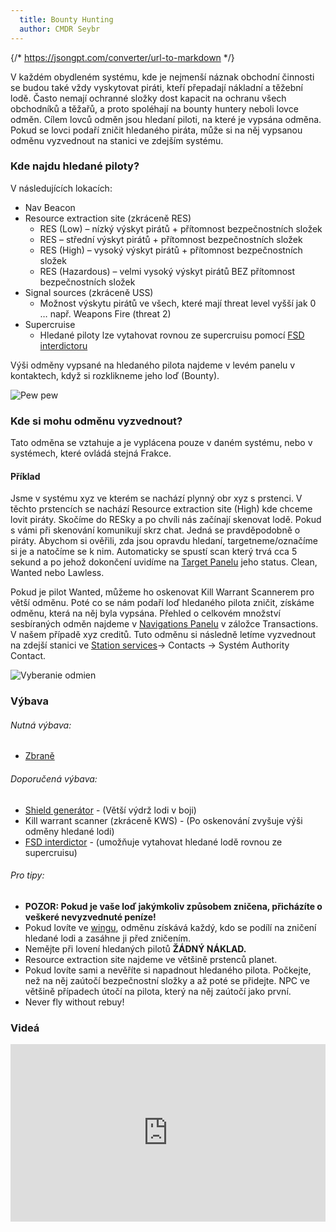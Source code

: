```yaml
---
  title: Bounty Hunting
  author: CMDR Seybr
---
```

{/* https://jsongpt.com/converter/url-to-markdown */}

V každém obydleném systému, kde je nejmenší náznak obchodní činnosti se budou také vždy vyskytovat piráti, kteří přepadají nákladní a těžební lodě. Často nemají ochranné složky dost kapacit na ochranu všech obchodníků a těžařů, a proto spoléhají na bounty huntery neboli lovce odměn. Cílem lovců odměn jsou hledaní piloti, na které je vypsána odměna. Pokud se lovci podaří zničit hledaného piráta, může si na něj vypsanou odměnu vyzvednout na stanici ve zdejším systému.

### Kde najdu hledané piloty?

V následujících lokacích:

- Nav Beacon
- Resource extraction site (zkráceně RES)
  - RES (Low) – nízký výskyt pirátů + přítomnost bezpečnostních složek
  - RES – střední výskyt pirátů + přítomnost bezpečnostních složek
  - RES (High) – vysoký výskyt pirátů + přítomnost bezpečnostních složek
  - RES (Hazardous) – velmi vysoký výskyt pirátů BEZ přítomnost bezpečnostních složek
- Signal sources (zkráceně USS)
  - Možnost výskytu pirátů ve všech, které mají threat level vyšší jak 0 … např. Weapons Fire (threat 2)
- Supercruise
  - Hledané piloty lze vytahovat rovnou ze supercruisu pomocí [FSD interdictoru][13]

Výši odměny vypsané na hledaného pilota najdeme v levém panelu v kontaktech, když si rozklikneme jeho loď (Bounty).

![Pew pew](../../../../assets/guides/professions/bounty-hunting/bounty-hunting-1.jpg)

### Kde si mohu odměnu vyzvednout?

Tato odměna se vztahuje a je vyplácena pouze v daném systému, nebo v systémech, které ovládá stejná Frakce.

#### Příklad

Jsme v systému xyz ve kterém se nachází plynný obr xyz s prstenci. V těchto prstencích se nachází Resource extraction site (High) kde chceme lovit piráty. Skočíme do RESky a po chvíli nás začínají skenovat lodě. Pokud s vámi při skenování komunikují skrz chat. Jedná se pravděpodobně o piráty. Abychom si ověřili, zda jsou opravdu hledaní, targetneme/označíme si je a natočíme se k nim. Automaticky se spustí scan který trvá cca 5 sekund a po jehož dokončení uvidíme na [Target Panelu][14] jeho status. Clean, Wanted nebo Lawless.

Pokud je pilot Wanted, můžeme ho oskenovat Kill Warrant Scannerem pro větší odměnu. Poté co se nám podaří loď hledaného pilota zničit, získáme odměnu, která na něj byla vypsána. Přehled o celkovém množství sesbíraných odměn najdeme v [Navigations Panelu][15] v záložce Transactions. V našem případě xyz creditů. Tuto odměnu si následně letíme vyzvednout na zdejší stanici ve [Station services][16]\-&gt; Contacts -&gt; Systém Authority Contact.

![Vyberanie odmien](../../../../assets/guides/professions/bounty-hunting/bounty-hunting-2.jpg)

### Výbava

###### Nutná výbava:

- [Zbraně][17]

###### Doporučená výbava:

- [Shield generátor][18] - (Větší výdrž lodi v boji)
- Kill warrant scanner (zkráceně KWS) - (Po oskenování zvyšuje výši odměny hledané lodi)
- [FSD interdictor][19] - (umožňuje vytahovat hledané lodě rovnou ze supercruisu)

###### Pro tipy:

- **POZOR: Pokud je vaše loď jakýmkoliv způsobem zničena, přicházíte o veškeré nevyzvednuté peníze!**
- Pokud lovíte ve [wingu][20], odměnu získává každý, kdo se podílí na zničení hledané lodi a zasáhne ji před zničením.
- Nemějte při lovení hledaných pilotů **ŽÁDNÝ NÁKLAD.**
- Resource extraction site najdeme ve většině prstenců planet.
- Pokud lovíte sami a nevěříte si napadnout hledaného pilota. Počkejte, než na něj zaútočí bezpečnostní složky a až poté se přidejte. NPC ve většině případech útočí na pilota, který na něj zaútočí jako první.
- Never fly without rebuy!

### Videá

<iframe
  width="100%"
  src="https://www.youtube.com/embed/K-fKJYMD7Zw?si=I68PMVeDNZDE2A3x"
  title="YouTube video player"
  frameborder="0"
  allow="accelerometer; autoplay; clipboard-write; encrypted-media; gyroscope; picture-in-picture; web-share"
  referrerpolicy="strict-origin-when-cross-origin"
  allowfullscreen
  style="aspect-ratio: 16 / 9"
></iframe>

[1]: https://elitehub.eu/index.php
[2]: https://elitehub.eu/index.php
[3]: https://elitehub.eu/article.php?a=bountyHunting#
[4]: https://elitehub.eu/odyssey.php
[5]: https://elitehub.eu/engineers.php
[6]: https://elitehub.eu/article.php?a=bountyHunting#
[7]: https://elitehub.eu/beginners.php
[8]: https://elitehub.eu/article.php?a=bountyHunting#Uvod
[9]: https://elitehub.eu/article.php?a=bountyHunting#Kde
[10]: https://elitehub.eu/article.php?a=bountyHunting#Priklad
[11]: https://elitehub.eu/article.php?a=bountyHunting#Vybava
[12]: https://elitehub.eu/article.php?a=bountyHunting#Videa
[13]: https://elitehub.eu/article.php?a=interdikcie
[14]: https://elitehub.eu/article.php?a=interface#Target-panel
[15]: https://elitehub.eu/article.php?a=interface#Navigation-panel
[16]: https://elitehub.eu/article.php?a=stationServices
[17]: https://elitehub.eu/article.php?a=weapons
[18]: https://elitehub.eu/article.php?a=shields
[19]: https://elitehub.eu/article.php?a=interdikcie
[20]: https://elitehub.eu/article.php?a=wings
[21]: https://www.paypal.com/donate?hosted_button_id=L2XF7BBEJB8WE&source=url
[22]: https://elitehub.eu/article.php?a=stationServices
[23]: https://elitehub.eu/article.php?a=interdikcie
[24]: https://elitehub.eu/article.php?a=interface
[25]: https://discord.gg/a7Zsx6a
[26]: https://www.youtube.com/channel/UCRxMAY5KbBh_RsKhxbefeLg
[27]: https://www.paypal.com/donate?hosted_button_id=L2XF7BBEJB8WE&source=url
[28]: https://elitehub.eu/patchNotes.php

